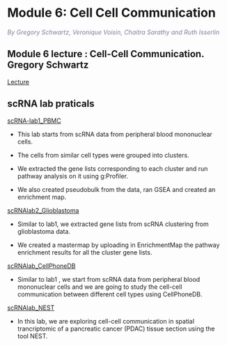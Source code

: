 # Module 6: Cell Cell Communication  

 *<font color="#827e9c">By Gregory Schwartz, Veronique Voisin, Chaitra Sarathy and Ruth Isserlin</font>*
 
## Module 6 lecture : Cell-Cell Communication. Gregory Schwartz
[Lecture](TOADD)  

  
## scRNA lab praticals

[scRNA-lab1_PBMC](#scRNA_PBMC)

 - This lab starts from scRNA data from peripheral blood mononuclear cells. 

 - The cells from similar cell types were grouped into clusters. 

 - We extracted the gene lists corresponding to each cluster and run pathway analysis on it using g:Profiler. 

 - We also created pseudobulk from the data, ran GSEA and created an enrichment map.

[scRNAlab2_Glioblastoma](#scRNA_glioblastoma)

 - Similar to lab1, we extracted gene lists from scRNA clustering from glioblastoma data.

 - We created a mastermap by uploading in EnrichmentMap the pathway enrichment results for all the cluster gene lists.
 
[scRNAlab_CellPhoneDB](#scRNA_cellPhoneDB)

 - Similar to lab1 , we start from scRNA data from peripheral blood mononuclear cells and we are going to study the cell-cell communication between different cell types using CellPhoneDB. 

 
[scRNAlab_NEST](#scRNA_NEST)

 - In this lab, we are exploring cell-cell communication in spatial trancriptomic of a pancreatic cancer (PDAC) tissue section using the tool NEST.

  


